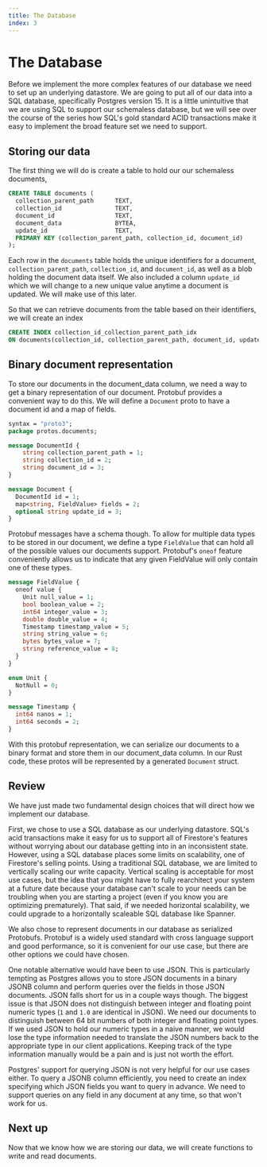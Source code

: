 ```yaml
---
title: The Database
index: 3
---
```

# The Database

Before we implement the more complex features of our database we need to set up
an underlying datastore. We are going to put all of our data into a SQL
database, specifically Postgres version 15. It is a little unintuitive that we
are using SQL to support our schemaless database, but we will see over the course
of the series how SQL's gold standard ACID transactions make it easy to implement 
the broad feature set we need to support.

## Storing our data

The first thing we will do is create a table to hold our our schemaless
documents,

```sql
CREATE TABLE documents (
  collection_parent_path      TEXT,
  collection_id               TEXT,
  document_id                 TEXT,
  document_data               BYTEA,
  update_id                   TEXT,
  PRIMARY KEY (collection_parent_path, collection_id, document_id)
);
```

Each row in the `documents` table holds the unique identifiers for a document,
`collection_parent_path`, `collection_id`, and `document_id`, as well as a blob
holding the document data itself. We also included a column `update_id` which we will
change to a new unique value anytime a document is updated. We will make use of this later.

So that we can retrieve documents from the table based on their identifiers, we
will create an index

```sql
CREATE INDEX collection_id_collection_parent_path_idx
ON documents(collection_id, collection_parent_path, document_id, update_id);
```

## Binary document representation

To store our documents in the document_data column, we need a way to get a
binary representation of our document. Protobuf provides a convenient way to do
this. We will define a `Document` proto to have a document id and a map of fields.

```proto
syntax = "proto3";
package protos.documents;

message DocumentId {
    string collection_parent_path = 1;
    string collection_id = 2;
    string document_id = 3;
}

message Document {
  DocumentId id = 1;
  map<string, FieldValue> fields = 2;
  optional string update_id = 3;
}
```

Protobuf messages have a schema though. To allow for multiple data types to be
stored in our document, we define a type `FieldValue` that can hold all of
the possible values our documents support. Protobuf's `oneof` feature
conveniently allows us to indicate that any given FieldValue will only contain
one of these types.

```proto
message FieldValue {
  oneof value {
    Unit null_value = 1;
    bool boolean_value = 2;
    int64 integer_value = 3;
    double double_value = 4;
    Timestamp timestamp_value = 5;
    string string_value = 6;
    bytes bytes_value = 7;
    string reference_value = 8;
  }
}

enum Unit {
  NotNull = 0;
}

message Timestamp {
  int64 nanos = 1;
  int64 seconds = 2;
}
```

With this protobuf representation, we can serialize our documents to a binary
format and store them in our document_data column. In our Rust code, these protos
will be represented by a generated `Document` struct.

## Review

We have just made two fundamental design choices that will direct how we
implement our database.

First, we chose to use a SQL database as our underlying datastore. SQL's acid
transactions make it easy for us to support all of Firestore's features without
worrying about our database getting into in an inconsistent state. However,
using a SQL database places some limits on scalability, one of
Firestore's selling points. Using a traditional SQL database, we are limited to
vertically scaling our write capacity. Vertical scaling is acceptable for most use
cases, but the idea that you might have to fully rearchitect your system at a
future date because your database can't scale to your needs can be troubling
when you are starting a project (even if you know you are optimizing
prematurely). That said, if we needed horizontal scalability, we could upgrade to a
horizontally scaleable SQL database like Spanner.

We also chose to represent documents in our database as serialized Protobufs.
Protobuf is a widely used standard with cross language support and good
performance, so it is convenient for our use case, but there are other options
we could have chosen.

One notable alternative would have been to use JSON. This is particularly
tempting as Postgres allows you to store JSON documents in a binary JSONB column
and perform queries over the fields in those JSON documents. JSON falls short
for us in a couple ways though. The biggest issue is that JSON does not
distinguish between integer and floating point numeric types (`1` and `1.0` are
identical in JSON). We need our documents to distinguish between 64 bit numbers
of both integer and floating point types. If we used JSON to hold our
numeric types in a naive manner, we would lose the type information needed to translate the JSON
numbers back to the appropriate type in our client applications. Keeping track
of the type information manually would be a pain and is just not worth the
effort.

Postgres' support for querying JSON is not very helpful for our use cases
either. To query a JSONB column efficiently, you need to create an index
specifying which JSON fields you want to query in advance. We need to support
queries on any field in any document at any time, so that won't work for us.

## Next up

Now that we know how we are storing our data, we will create functions to write
and read documents.
